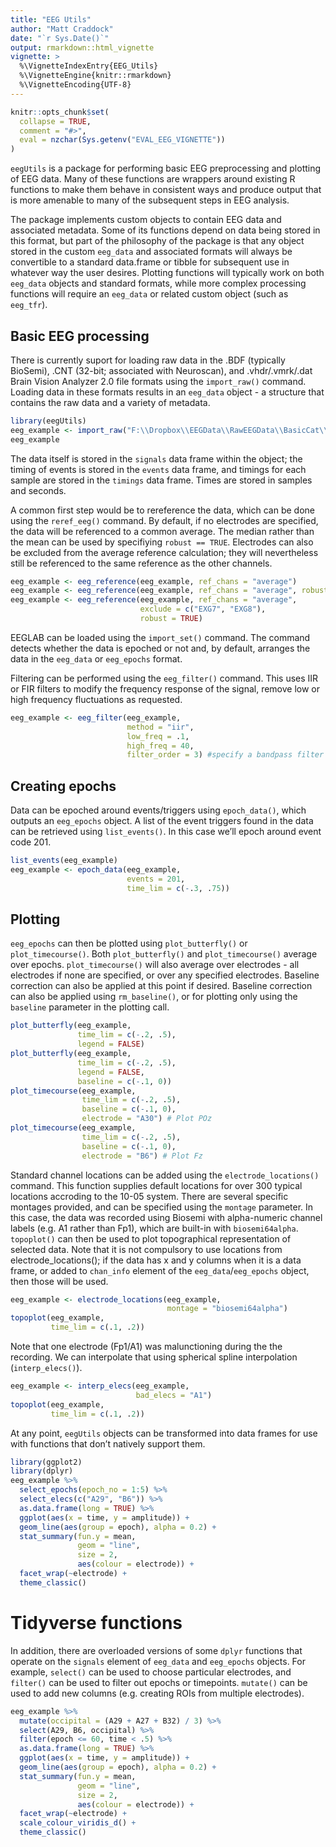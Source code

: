 ```yaml
---
title: "EEG Utils"
author: "Matt Craddock"
date: "`r Sys.Date()`"
output: rmarkdown::html_vignette
vignette: >
  %\VignetteIndexEntry{EEG_Utils}
  %\VignetteEngine{knitr::rmarkdown}
  %\VignetteEncoding{UTF-8}
---
```


```r
knitr::opts_chunk$set(
  collapse = TRUE,
  comment = "#>",
  eval = nzchar(Sys.getenv("EVAL_EEG_VIGNETTE"))
)
```

`eegUtils` is a package for performing basic EEG preprocessing and plotting of EEG data. Many of these functions are wrappers around existing R functions to make them behave in consistent ways and produce output that is more amenable to many of the subsequent steps in EEG analysis.

The package implements custom objects to contain EEG data and associated metadata. Some of its functions depend on data being stored in this format, but part of the philosophy of the package is that any object stored in the custom `eeg_data` and associated formats will always be convertible to a standard data.frame or tibble for subsequent use in whatever way the user desires. Plotting functions will typically work on both `eeg_data` objects and standard formats, while more complex processing functions will require an `eeg_data` or related custom object (such as `eeg_tfr`).

## Basic EEG processing

There is currently suport for loading raw data in the .BDF (typically BioSemi), .CNT (32-bit; associated with Neuroscan), and .vhdr/.vmrk/.dat Brain Vision Analyzer 2.0 file formats using the `import_raw()` command. Loading data in these formats results in an `eeg_data` object - a structure that contains the raw data and a variety of metadata.

```r
library(eegUtils)
eeg_example <- import_raw("F:\\Dropbox\\EEGData\\RawEEGData\\BasicCat\\S2B1.bdf")
eeg_example
```

The data itself is stored in the `signals` data frame within the object; the timing of events is stored in the `events` data frame, and timings for each sample are stored in the `timings` data frame. Times are stored in samples and seconds.

A common first step would be to rereference the data, which can be done using the `reref_eeg()` command. By default, if no electrodes are specified, the data will be referenced to a common average. The median rather than the mean can be used by specifiying `robust == TRUE`. Electrodes can also be excluded from the average reference calculation; they will nevertheless still be referenced to the same reference as the other channels.

```r
eeg_example <- eeg_reference(eeg_example, ref_chans = "average")
eeg_example <- eeg_reference(eeg_example, ref_chans = "average", robust = TRUE)
eeg_example <- eeg_reference(eeg_example, ref_chans = "average",
                             exclude = c("EXG7", "EXG8"),
                             robust = TRUE)
```

EEGLAB can be loaded using the `import_set()` command. The command detects whether the data is epoched or not and, by default, arranges the data in the `eeg_data` or `eeg_epochs` format.

Filtering can be performed using the `eeg_filter()` command. This uses IIR or FIR filters to modify the frequency response of the signal, remove low or high frequency fluctuations as requested.

```r
eeg_example <- eeg_filter(eeg_example,
                          method = "iir",
                          low_freq = .1,
                          high_freq = 40,
                          filter_order = 3) #specify a bandpass filter
```

## Creating epochs

Data can be epoched around events/triggers using `epoch_data()`, which outputs an `eeg_epochs` object. A list of the event triggers found in the data can be retrieved using `list_events()`. In this case we’ll epoch around event code 201.

```r
list_events(eeg_example)
eeg_example <- epoch_data(eeg_example,
                          events = 201,
                          time_lim = c(-.3, .75))
```

## Plotting 

`eeg_epochs` can then be plotted using `plot_butterfly()` or `plot_timecourse()`. Both `plot_butterfly()` and `plot_timecourse()` average over epochs. `plot_timecourse()` will also average over electrodes - all electrodes if none are specified, or over any specified electrodes. Baseline correction can also be applied at this point if desired. Baseline correction can also be applied using `rm_baseline()`, or for plotting only using the `baseline` parameter in the plotting call.

```r
plot_butterfly(eeg_example,
               time_lim = c(-.2, .5),
               legend = FALSE)
plot_butterfly(eeg_example,
               time_lim = c(-.2, .5),
               legend = FALSE,
               baseline = c(-.1, 0))
plot_timecourse(eeg_example,
                time_lim = c(-.2, .5),
                baseline = c(-.1, 0),
                electrode = "A30") # Plot POz
plot_timecourse(eeg_example,
                time_lim = c(-.2, .5),
                baseline = c(-.1, 0),
                electrode = "B6") # Plot Fz
```

Standard channel locations can be added using the `electrode_locations()` command. This function supplies default locations for over 300 typical locations accroding to the 10-05 system. There are several specific montages provided, and can be specified using the `montage` parameter. In this case, the data was recorded using Biosemi with alpha-numeric channel labels (e.g. A1 rather than Fp1), which are built-in with `biosemi64alpha`. `topoplot()` can then be used to plot topographical representation of selected data. Note that it is not compulsory to use locations from electrode_locations(); if the data has x and y columns when it is a data frame, or added to `chan_info` element of the `eeg_data`/`eeg_epochs` object, then those will be used.

```r
eeg_example <- electrode_locations(eeg_example,
                                   montage = "biosemi64alpha")
topoplot(eeg_example,
         time_lim = c(.1, .2))
```

Note that one electrode (Fp1/A1) was malunctioning during the the recording. We can interpolate that using spherical spline interpolation (`interp_elecs()`).

```r
eeg_example <- interp_elecs(eeg_example,
                            bad_elecs = "A1")
topoplot(eeg_example,
         time_lim = c(.1, .2))
```

At any point, `eegUtils` objects can be transformed into data frames for use with functions that don't natively support them.

```r
library(ggplot2)
library(dplyr)
eeg_example %>%
  select_epochs(epoch_no = 1:5) %>%
  select_elecs(c("A29", "B6")) %>%
  as.data.frame(long = TRUE) %>%
  ggplot(aes(x = time, y = amplitude)) +
  geom_line(aes(group = epoch), alpha = 0.2) + 
  stat_summary(fun.y = mean,
               geom = "line",
               size = 2,
               aes(colour = electrode)) + 
  facet_wrap(~electrode) + 
  theme_classic()
```

# Tidyverse functions

In addition, there are overloaded versions of some `dplyr` functions that operate on the `signals` element of `eeg_data` and `eeg_epochs` objects. For example, `select()` can be used to choose particular electrodes, and `filter()` can be used to filter out epochs or timepoints. `mutate()` can be used to add new columns (e.g. creating ROIs from multiple electrodes).

```r
eeg_example %>%
  mutate(occipital = (A29 + A27 + B32) / 3) %>%
  select(A29, B6, occipital) %>%
  filter(epoch <= 60, time < .5) %>%
  as.data.frame(long = TRUE) %>%
  ggplot(aes(x = time, y = amplitude)) +
  geom_line(aes(group = epoch), alpha = 0.2) + 
  stat_summary(fun.y = mean,
               geom = "line",
               size = 2,
               aes(colour = electrode)) +
  facet_wrap(~electrode) + 
  scale_colour_viridis_d() +
  theme_classic()
```
